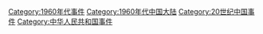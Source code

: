 [[Category:1960年代事件|Category:1960年代事件]]
[[Category:1960年代中国大陆|Category:1960年代中国大陆]]
[[Category:20世纪中国事件|Category:20世纪中国事件]]
[[Category:中华人民共和国事件|Category:中华人民共和国事件]]